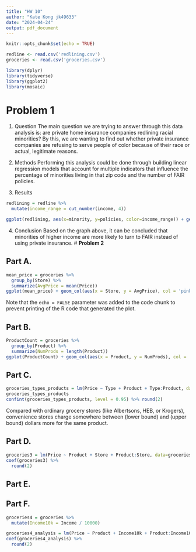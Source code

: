 ```yaml
---
title: "HW 10"
author: "Kate Kong jk49633"
date: "2024-04-24"
output: pdf_document
---
```


```r
knitr::opts_chunk$set(echo = TRUE)

redline <- read.csv('redlining.csv')
groceries <- read.csv('groceries.csv')

library(dplyr)
library(tidyverse)
library(ggplot2)
library(mosaic)
```

# **Problem 1**

1. Question
The main question we are trying to answer through this data analysis is: are private home insurance companies redlining racial minorities? By this, we are wanting to find out whether private insurance companies are refusing to serve people of color because of their race or actual, legitimate reasons. 

2. Methods
Performing this analysis could be done through building linear regression models that account for multiple indicators that influence the percentage of minorities living in that zip code and the number of FAIR policies. 

3. Results
```r
redlining = redline %>%
  mutate(income_range = cut_number(income, 4))

ggplot(redlining, aes(x=minority, y=policies, color=income_range)) + geom_point() + geom_smooth(method='lm')
```

4. Conclusion
Based on the graph above, it can be concluded that minorities of higher income are more likely to turn to FAIR instead of using private insurance. 
# **Problem 2**

## Part A.

```r
mean_price = groceries %>%
  group_by(Store) %>%
  summarize(AvgPrice = mean(Price))
ggplot(mean_price) + geom_col(aes(x = Store, y = AvgPrice), col = 'pink', fill = 'pink') + labs(title = "Average Prices of Products Sold at Each Store", x = "Store", y = "Mean Prices of Products Sold") + coord_flip()
```

Note that the `echo = FALSE` parameter was added to the code chunk to prevent printing of the R code that generated the plot.

## Part B.

```r
ProductCount = groceries %>%
  group_by(Product) %>%
  summarize(NumProds = length(Product))
ggplot(ProductCount) + geom_col(aes(x = Product, y = NumProds), col = 'pink', fill = 'pink') + labs(title = "Number of Stores Each Product Is Sold At", x = "Product Name", y = "Number of Stores") + coord_flip()
```

## Part C.

```r
groceries_types_products = lm(Price ~ Type + Product + Type:Product, data=groceries)
groceries_types_products
confint(groceries_types_products, level = 0.95) %>% round(2)
```

Compared with ordinary grocery stores (like Albertsons, HEB, or Krogers), convenience stores charge somewhere between (lower bound) and (upper bound) dollars more for the same product.

## Part D.

```r
groceries3 = lm(Price ~ Product + Store + Product:Store, data=groceries)
coef(groceries3) %>%
  round(2)
```

## Part E.


## Part F.

```r
groceries4 = groceries %>%
  mutate(Income10k = Income / 10000)

groceries4_analysis = lm(Price ~ Product + Income10k + Product:Income10k, data=groceries4)
coef(groceries4_analysis) %>%
  round(2)
```


